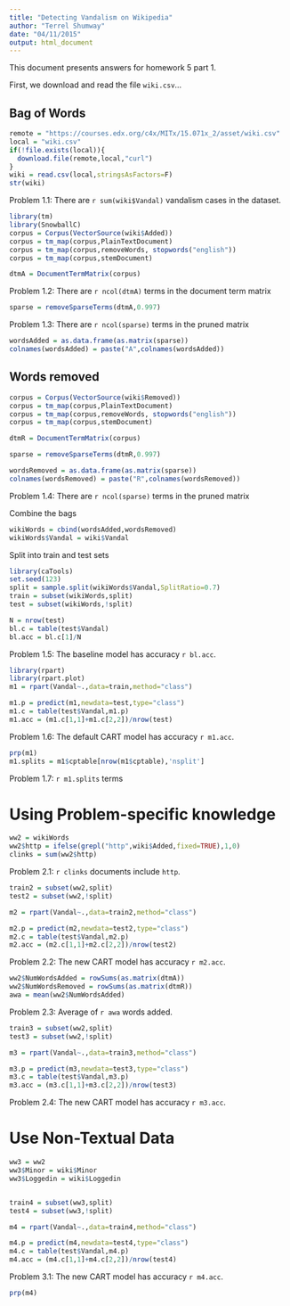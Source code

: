 ```yaml
---
title: "Detecting Vandalism on Wikipedia"
author: "Terrel Shumway"
date: "04/11/2015"
output: html_document
---
```


This document presents answers for homework 5 part 1.

First, we download and read the file `wiki.csv`...

## Bag of Words

```r

remote = "https://courses.edx.org/c4x/MITx/15.071x_2/asset/wiki.csv"
local = "wiki.csv"
if(!file.exists(local)){
  download.file(remote,local,"curl")
}
wiki = read.csv(local,stringsAsFactors=F)
str(wiki)
```


Problem 1.1: There are `r sum(wiki$Vandal)` vandalism cases in the dataset.


```r
library(tm)
library(SnowballC)
corpus = Corpus(VectorSource(wiki$Added))
corpus = tm_map(corpus,PlainTextDocument)
corpus = tm_map(corpus,removeWords, stopwords("english"))
corpus = tm_map(corpus,stemDocument)

dtmA = DocumentTermMatrix(corpus)

```

Problem 1.2: There are `r ncol(dtmA)` terms in the document term matrix

```r
sparse = removeSparseTerms(dtmA,0.997)
```

Problem 1.3: There are `r ncol(sparse)` terms in the pruned matrix

```r
wordsAdded = as.data.frame(as.matrix(sparse))
colnames(wordsAdded) = paste("A",colnames(wordsAdded))
```

## Words removed

```r
corpus = Corpus(VectorSource(wiki$Removed))
corpus = tm_map(corpus,PlainTextDocument)
corpus = tm_map(corpus,removeWords, stopwords("english"))
corpus = tm_map(corpus,stemDocument)

dtmR = DocumentTermMatrix(corpus)

sparse = removeSparseTerms(dtmR,0.997)

wordsRemoved = as.data.frame(as.matrix(sparse))
colnames(wordsRemoved) = paste("R",colnames(wordsRemoved))

```

Problem 1.4: There are `r ncol(sparse)` terms in the pruned matrix

Combine the bags

```r
wikiWords = cbind(wordsAdded,wordsRemoved)
wikiWords$Vandal = wiki$Vandal
```

Split into train and test sets

```r
library(caTools)
set.seed(123)
split = sample.split(wikiWords$Vandal,SplitRatio=0.7)
train = subset(wikiWords,split)
test = subset(wikiWords,!split)
```

```r
N = nrow(test)
bl.c = table(test$Vandal)
bl.acc = bl.c[1]/N
```

Problem 1.5: The baseline model has accuracy `r bl.acc`.

```r

library(rpart)
library(rpart.plot)
m1 = rpart(Vandal~.,data=train,method="class")

m1.p = predict(m1,newdata=test,type="class")
m1.c = table(test$Vandal,m1.p)
m1.acc = (m1.c[1,1]+m1.c[2,2])/nrow(test)

```

Problem 1.6: The default CART model has accuracy `r m1.acc`.

```r
prp(m1)
m1.splits = m1$cptable[nrow(m1$cptable),'nsplit']
```
Problem 1.7: `r m1.splits` terms

# Using Problem-specific knowledge

```r
ww2 = wikiWords
ww2$http = ifelse(grepl("http",wiki$Added,fixed=TRUE),1,0)
clinks = sum(ww2$http)
```
Problem 2.1: `r clinks` documents include `http`.

```r
train2 = subset(ww2,split)
test2 = subset(ww2,!split)

m2 = rpart(Vandal~.,data=train2,method="class")

m2.p = predict(m2,newdata=test2,type="class")
m2.c = table(test$Vandal,m2.p)
m2.acc = (m2.c[1,1]+m2.c[2,2])/nrow(test2)

```


Problem 2.2: The new CART model has accuracy `r m2.acc`.

```r

ww2$NumWordsAdded = rowSums(as.matrix(dtmA))
ww2$NumWordsRemoved = rowSums(as.matrix(dtmR))
awa = mean(ww2$NumWordsAdded)
```

Problem 2.3: Average of `r awa` words added.

```r
train3 = subset(ww2,split)
test3 = subset(ww2,!split)

m3 = rpart(Vandal~.,data=train3,method="class")

m3.p = predict(m3,newdata=test3,type="class")
m3.c = table(test$Vandal,m3.p)
m3.acc = (m3.c[1,1]+m3.c[2,2])/nrow(test3)

```


Problem 2.4: The new CART model has accuracy `r m3.acc`.

# Use Non-Textual Data

```r
ww3 = ww2
ww3$Minor = wiki$Minor
ww3$Loggedin = wiki$Loggedin


train4 = subset(ww3,split)
test4 = subset(ww3,!split)

m4 = rpart(Vandal~.,data=train4,method="class")

m4.p = predict(m4,newdata=test4,type="class")
m4.c = table(test$Vandal,m4.p)
m4.acc = (m4.c[1,1]+m4.c[2,2])/nrow(test4)

```
Problem 3.1: The new CART model has accuracy `r m4.acc`.
```r
prp(m4)
```

